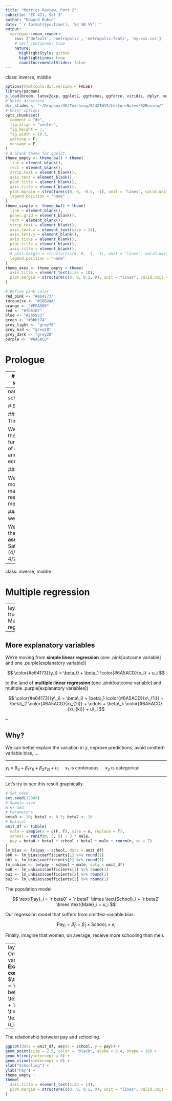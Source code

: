 ```yaml
---
title: "Metrics Review, Part 2"
subtitle: "EC 421, Set 3"
author: "Edward Rubin"
date: "`r format(Sys.time(), '%d %B %Y')`"
output:
  xaringan::moon_reader:
    css: ['default', 'metropolis', 'metropolis-fonts', 'my-css.css']
    # self_contained: true
    nature:
      highlightStyle: github
      highlightLines: true
      countIncrementalSlides: false
---
```

class: inverse, middle

```r
options(htmltools.dir.version = FALSE)
library(pacman)
p_load(broom, latex2exp, ggplot2, ggthemes, ggforce, viridis, dplyr, magrittr, knitr, parallel)
# Notes directory
dir_slides <- "~/Dropbox/UO/Teaching/EC421W19/LectureNotes/02Review/"
# Knitr options
opts_chunk$set(
  comment = "#>",
  fig.align = "center",
  fig.height = 7,
  fig.width = 10.5,
  warning = F,
  message = F
)
# A blank theme for ggplot
theme_empty <- theme_bw() + theme(
  line = element_blank(),
  rect = element_blank(),
  strip.text = element_blank(),
  axis.text = element_blank(),
  plot.title = element_blank(),
  axis.title = element_blank(),
  plot.margin = structure(c(0, 0, -0.5, -1), unit = "lines", valid.unit = 3L, class = "unit"),
  legend.position = "none"
)
theme_simple <- theme_bw() + theme(
  line = element_blank(),
  panel.grid = element_blank(),
  rect = element_blank(),
  strip.text = element_blank(),
  axis.text.x = element_text(size = 14),
  axis.text.y = element_blank(),
  axis.ticks = element_blank(),
  plot.title = element_blank(),
  axis.title = element_blank(),
  # plot.margin = structure(c(0, 0, -1, -1), unit = "lines", valid.unit = 3L, class = "unit"),
  legend.position = "none"
)
theme_axes <- theme_empty + theme(
  axis.title = element_text(size = 18),
  plot.margin = structure(c(0, 0, 0.1, 0), unit = "lines", valid.unit = 3L, class = "unit"),
)
```

```R
# Define pink color
red_pink <- "#e64173"
turquoise <- "#20B2AA"
orange <- "#FFA500"
red <- "#fb6107"
blue <- "#2b59c3"
green <- "#8bb174"
grey_light <- "grey70"
grey_mid <- "grey50"
grey_dark <- "grey20"
purple <- "#6A5ACD"
```

# Prologue

---
# .mono[R] showcase

**[.mono[ggplot2]](https://ggplot2.tidyverse.org/reference/index.html)**

- Incredibly powerful graphing and mapping package for .mono[R].
- Written in a way that helps you build your figures layer by layer.
- Exportable to many applications.
- Party of the `tidyverse`.

**[.mono[shiny]](https://shiny.rstudio.com)**

- Export your figures and code to interactive web apps.
- Enormous range of applications
  - [Distribution calculator](https://gallery.shinyapps.io/dist_calc/)
  - [Tabsets](https://shiny.rstudio.com/gallery/tabsets.html)
  - [Traveling salesman](https://gallery.shinyapps.io/shiny-salesman/)

---
name: schedule

# Schedule

### Last Time

We reviewed the fundamentals of statistics and econometrics.

### Today

We review more of the main/basic results in metrics.

### This week

We will post the **first assignment** Saturday (4/13). Due 4/21.

---
class: inverse, middle

# Multiple regression

---
layout: true
# Multiple regression

---

## More explanatory variables

We're moving from **simple linear regression** (one .pink[outcome variable] and one .purple[explanatory variable])

$$ \color{#e64173}{y_i} = \beta_0 + \beta_1 \color{#6A5ACD}{x_i} + u_i $$

to the land of **multiple linear regression** (one .pink[outcome variable] and multiple .purple[explanatory variables])

$$ \color{#e64173}{y\_i} = \beta\_0 + \beta\_1 \color{#6A5ACD}{x\_{1i}} + \beta\_2 \color{#6A5ACD}{x\_{2i}} + \cdots + \beta\_k \color{#6A5ACD}{x\_{ki}} + u\_i $$

--

**Why?**
--
 We can better explain the variation in $y$, improve predictions, avoid omitted-variable bias, ...
 
---

$y_i = \beta_0 + \beta_1 x_{1i} + \beta_2 x_{2i} + u_i \quad$ $x_1$ is continuous $\quad x_2$ is categorical


---

Let's try to see this result graphically.

```R
# Set seed
set.seed(12345)
# Sample size
n <- 1e3
# Parameters
beta0 <- 20; beta1 <- 0.5; beta2 <- 10
# Dataset
omit_df <- tibble(
  male = sample(x = c(F, T), size = n, replace = T),
  school = runif(n, 3, 9) - 3 * male,
  pay = beta0 + beta1 * school + beta2 * male + rnorm(n, sd = 7)
)
lm_bias <- lm(pay ~ school, data = omit_df)
bb0 <- lm_bias$coefficients[1] %>% round(1)
bb1 <- lm_bias$coefficients[2] %>% round(1)
lm_unbias <- lm(pay ~ school + male, data = omit_df)
bu0 <- lm_unbias$coefficients[1] %>% round(1)
bu1 <- lm_unbias$coefficients[2] %>% round(1)
bu2 <- lm_unbias$coefficients[3] %>% round(1)
```

The population model:

$$ \text{Pay}_i = `r beta0` + `r beta1` \times \text{School}_i + `r beta2` \times \text{Male}_i + u_i $$

Our regression model that suffers from omitted-variable bias:

$$ \text{Pay}_i = \hat{\beta}_0 + \hat{\beta}_1 \times \text{School}_i + e_i $$

Finally, imagine that women, on average, receive more schooling than men.

---
layout: true
# Omitted-variable bias
**Example, continued:** $\text{Pay}_i = `r beta0` + `r beta1` \times \text{School}_i + `r beta2` \times \text{Male}_i + u_i$

---

The relationship between pay and schooling.

```R
ggplot(data = omit_df, aes(x = school, y = pay)) +
geom_point(size = 2.5, color = "black", alpha = 0.4, shape = 16) +
geom_hline(yintercept = 0) +
geom_vline(xintercept = 0) +
xlab("Schooling") +
ylab("Pay") +
theme_empty +
theme(
  axis.title = element_text(size = 14),
  plot.margin = structure(c(0, 0, 0.1, 0), unit = "lines", valid.unit = 3L, class = "unit"),
)
```

